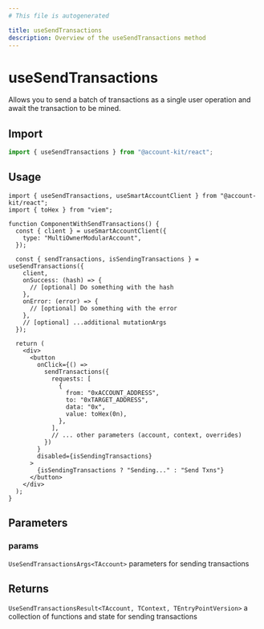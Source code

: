 ```yaml
---
# This file is autogenerated

title: useSendTransactions
description: Overview of the useSendTransactions method
---
```


# useSendTransactions

Allows you to send a batch of transactions as a single user operation and await
the transaction to be mined.

## Import

```ts
import { useSendTransactions } from "@account-kit/react";
```

## Usage

```tsx twoslash
import { useSendTransactions, useSmartAccountClient } from "@account-kit/react";
import { toHex } from "viem";

function ComponentWithSendTransactions() {
  const { client } = useSmartAccountClient({
    type: "MultiOwnerModularAccount",
  });

  const { sendTransactions, isSendingTransactions } = useSendTransactions({
    client,
    onSuccess: (hash) => {
      // [optional] Do something with the hash
    },
    onError: (error) => {
      // [optional] Do something with the error
    },
    // [optional] ...additional mutationArgs
  });

  return (
    <div>
      <button
        onClick={() =>
          sendTransactions({
            requests: [
              {
                from: "0xACCOUNT_ADDRESS",
                to: "0xTARGET_ADDRESS",
                data: "0x",
                value: toHex(0n),
              },
            ],
            // ... other parameters (account, context, overrides)
          })
        }
        disabled={isSendingTransactions}
      >
        {isSendingTransactions ? "Sending..." : "Send Txns"}
      </button>
    </div>
  );
}
```

## Parameters

### params

`UseSendTransactionsArgs<TAccount>`
parameters for sending transactions

## Returns

`UseSendTransactionsResult<TAccount, TContext, TEntryPointVersion>`
a collection of functions and state for sending transactions
